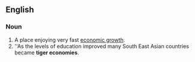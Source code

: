 ==English==

===Noun===
{{en-noun|tiger economies}}

# A place enjoying very fast [[economic growth]].
# ''As the levels of education improved many South East Asian countries became '''tiger economies'''.